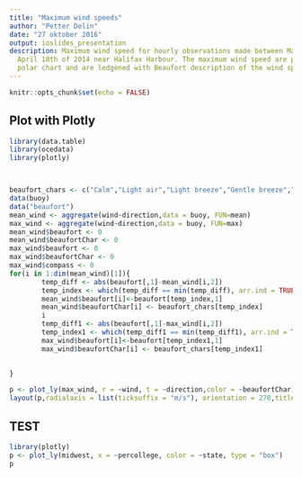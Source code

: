 ```yaml
---
title: "Maximum wind speeds"
author: "Petter Delin"
date: "27 oktober 2016"
output: ioslides_presentation
description: Maximum wind speed for hourly observations made between March 3rd and
  April 18th of 2014 near Halifax Harbour. The maximum wind speed are plotted in a
  polar chart and are ledgened with Beaufort description of the wind speed.
---
```


```r
knitr::opts_chunk$set(echo = FALSE)
```

## Plot with Plotly

```r
library(data.table)
library(ocedata)
library(plotly)



beaufort_chars <- c("Calm","Light air","Light breeze","Gentle breeze","Moderate breeze","Fresh breeze","Strong breeze","moderate gale","Gale", "Severe gale", "Storm", "Violent Storm", "Hurricane")
data(buoy)
data("beaufort")
mean_wind <- aggregate(wind~direction,data = buoy, FUN=mean)
max_wind <- aggregate(wind~direction,data = buoy, FUN=max)
mean_wind$beaufort <- 0
mean_wind$beaufortChar <- 0
max_wind$beaufort <- 0
max_wind$beaufortChar <- 0
max_wind$compass <- 0
for(i in 1:dim(mean_wind)[1]){
        temp_diff <- abs(beaufort[,1]-mean_wind[i,2])
        temp_index <- which(temp_diff == min(temp_diff), arr.ind = TRUE)
        mean_wind$beaufort[i]<-beaufort[temp_index,1]
        mean_wind$beaufortChar[i] <- beaufort_chars[temp_index]
        i
        temp_diff1 <- abs(beaufort[,1]-max_wind[i,2])
        temp_index1 <- which(temp_diff1 == min(temp_diff1), arr.ind = TRUE)
        max_wind$beaufort[i]<-beaufort[temp_index1,1]
        max_wind$beaufortChar[i] <- beaufort_chars[temp_index1]
        

}
```

```r
p <- plot_ly(max_wind, r = ~wind, t = ~direction,color = ~beaufortChar)
layout(p,radialaxis = list(ticksuffix = "m/s"), orientation = 270,title = "Maximum Wind speed in Halifax" )
```

## TEST

```r
library(plotly)
p <- plot_ly(midwest, x = ~percollege, color = ~state, type = "box")
p
```


